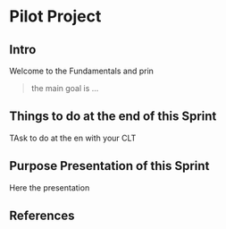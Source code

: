 # Pilot Project

## Intro

Welcome to the Fundamentals and prin

>the main goal is ...

## Things to do at the end of this Sprint

TAsk to do at the en with your CLT


## Purpose Presentation of this Sprint

Here the presentation


## References
